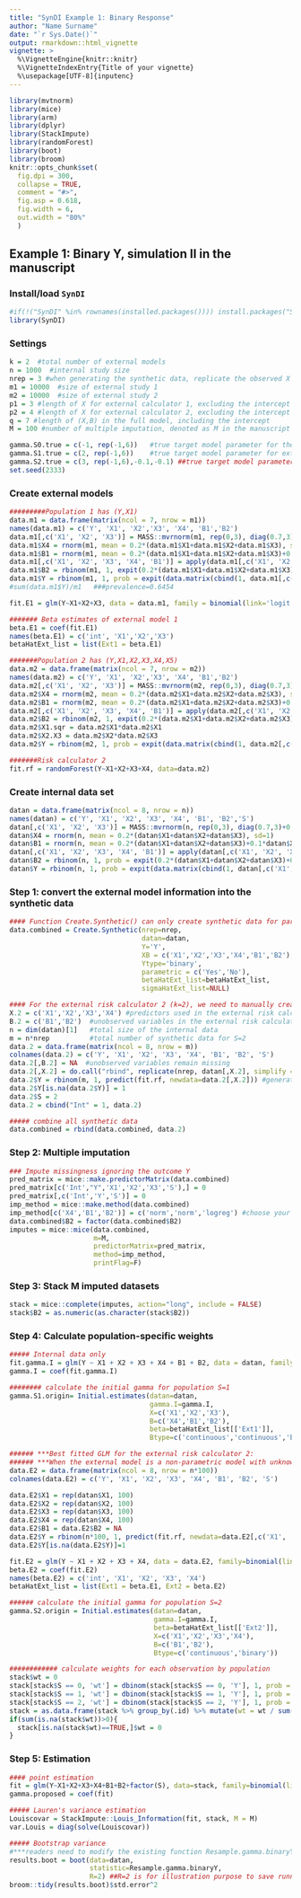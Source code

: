 ```yaml
---
title: "SynDI Example 1: Binary Response"
author: "Name Surname"
date: "`r Sys.Date()`"
output: rmarkdown::html_vignette
vignette: >
  %\VignetteEngine{knitr::knitr}
  %\VignetteIndexEntry{Title of your vignette}
  %\usepackage[UTF-8]{inputenc}
---
```


```{=html}
<style>
  .content h3 {
    margin-top: -30px !important;
  }
  
  details {
    margin-bottom: 40px;
  }
</style>
```

```r
library(mvtnorm)
library(mice)
library(arm)
library(dplyr)
library(StackImpute)
library(randomForest)
library(boot)
library(broom)
knitr::opts_chunk$set(
  fig.dpi = 300, 
  collapse = TRUE, 
  comment = "#>",
  fig.asp = 0.618,
  fig.width = 6,
  out.width = "80%"
  )
```

## Example 1: Binary Y, simulation II in the manuscript 

### Install/load `SynDI`

```r
#if(!("SynDI" %in% rownames(installed.packages()))) install.packages("SynDI")
library(SynDI)
```

### Settings

```r
k = 2  #total number of external models
n = 1000  #internal study size
nrep = 3 #when generating the synthetic data, replicate the observed X nrep times 
m1 = 10000  #size of external study 1
m2 = 10000  #size of external study 2
p1 = 3 #length of X for external calculator 1, excluding the intercept
p2 = 4 #length of X for external calculator 2, excluding the intercept
q = 7 #length of (X,B) in the full model, including the intercept
M = 100 #number of multiple imputation, denoted as M in the manuscript

gamma.S0.true = c(-1, rep(-1,6))   #true target model parameter for the internal population
gamma.S1.true = c(2, rep(-1,6))    #true target model parameter for external population 1
gamma.S2.true = c(3, rep(-1,6),-0.1,-0.1) ##true target model parameter for external population 2, including non-linear terms -0.1*X1^2-0.1*X2*X3
set.seed(2333)
```

### Create external models

```r
#########Population 1 has (Y,X1)
data.m1 = data.frame(matrix(ncol = 7, nrow = m1))
names(data.m1) = c('Y', 'X1', 'X2','X3', 'X4', 'B1','B2')
data.m1[,c('X1', 'X2', 'X3')] = MASS::mvrnorm(m1, rep(0,3), diag(0.7,3)+0.3)
data.m1$X4 = rnorm(m1, mean = 0.2*(data.m1$X1+data.m1$X2+data.m1$X3), sd=1)
data.m1$B1 = rnorm(m1, mean = 0.2*(data.m1$X1+data.m1$X2+data.m1$X3)+0.1*data.m1$X4, sd=1)
data.m1[,c('X1', 'X2', 'X3', 'X4', 'B1')] = apply(data.m1[,c('X1', 'X2', 'X3', 'X4', 'B1')], 2, function(x) x-mean(x))
data.m1$B2 = rbinom(m1, 1, expit(0.2*(data.m1$X1+data.m1$X2+data.m1$X3)+0.1*(data.m1$X4+data.m1$B1)))
data.m1$Y = rbinom(m1, 1, prob = expit(data.matrix(cbind(1, data.m1[,c('X1', 'X2', 'X3', 'X4', 'B1','B2')])) %*% matrix(gamma.S1.true, q, 1)))
#sum(data.m1$Y)/m1   ###prevalence=0.6454

fit.E1 = glm(Y~X1+X2+X3, data = data.m1, family = binomial(link='logit'))

####### Beta estimates of external model 1
beta.E1 = coef(fit.E1)
names(beta.E1) = c('int', 'X1','X2','X3')
betaHatExt_list = list(Ext1 = beta.E1)

#######Population 2 has (Y,X1,X2,X3,X4,X5)
data.m2 = data.frame(matrix(ncol = 7, nrow = m2))
names(data.m2) = c('Y', 'X1', 'X2','X3', 'X4', 'B1','B2')
data.m2[,c('X1', 'X2', 'X3')] = MASS::mvrnorm(m2, rep(0,3), diag(0.7,3)+0.3)
data.m2$X4 = rnorm(m2, mean = 0.2*(data.m2$X1+data.m2$X2+data.m2$X3), sd=1)
data.m2$B1 = rnorm(m2, mean = 0.2*(data.m2$X1+data.m2$X2+data.m2$X3)+0.1*data.m2$X4, sd=1)
data.m2[,c('X1', 'X2', 'X3', 'X4', 'B1')] = apply(data.m2[,c('X1', 'X2', 'X3', 'X4', 'B1')], 2, function(x) x-mean(x))
data.m2$B2 = rbinom(m2, 1, expit(0.2*(data.m2$X1+data.m2$X2+data.m2$X3)+0.1*(data.m2$X4+data.m2$B1)))
data.m2$X1.sqr = data.m2$X1*data.m2$X1
data.m2$X2.X3 = data.m2$X2*data.m2$X3
data.m2$Y = rbinom(m2, 1, prob = expit(data.matrix(cbind(1, data.m2[,c('X1', 'X2', 'X3', 'X4', 'B1','B2','X1.sqr','X2.X3')])) %*% matrix(gamma.S2.true, q+2, 1)))

#######Risk calculator 2
fit.rf = randomForest(Y~X1+X2+X3+X4, data=data.m2)
```

### Create internal data set

```r
datan = data.frame(matrix(ncol = 8, nrow = n))
names(datan) = c('Y', 'X1', 'X2', 'X3', 'X4', 'B1', 'B2','S')
datan[,c('X1', 'X2', 'X3')] = MASS::mvrnorm(n, rep(0,3), diag(0.7,3)+0.3)
datan$X4 = rnorm(n, mean = 0.2*(datan$X1+datan$X2+datan$X3), sd=1)
datan$B1 = rnorm(n, mean = 0.2*(datan$X1+datan$X2+datan$X3)+0.1*datan$X4, sd=1)
datan[,c('X1', 'X2', 'X3', 'X4', 'B1')] = apply(datan[,c('X1', 'X2', 'X3', 'X4', 'B1')], 2, function(x) x-mean(x))
datan$B2 = rbinom(n, 1, prob = expit(0.2*(datan$X1+datan$X2+datan$X3)+0.1*(datan$X4+datan$B1)))
datan$Y = rbinom(n, 1, prob = expit(data.matrix(cbind(1, datan[,c('X1', 'X2', 'X3', 'X4', 'B1','B2')])) %*% matrix(gamma.S0.true, q, 1)))
```

### Step 1: convert the external model information into the synthetic data

```r
#### Function Create.Synthetic() can only create synthetic data for parametric model 1
data.combined = Create.Synthetic(nrep=nrep, 
                                 datan=datan, 
                                 Y='Y', 
                                 XB = c('X1','X2','X3','X4','B1','B2'), 
                                 Ytype='binary',
                                 parametric = c('Yes','No'),
                                 betaHatExt_list=betaHatExt_list, 
                                 sigmaHatExt_list=NULL)

#### For the external risk calculator 2 (k=2), we need to manually create the synthetic data, and then row-bind with the dataset data.combined
X.2 = c('X1','X2','X3','X4') #predictors used in the external risk calculator 2
B.2 = c('B1','B2')  #unobserved variables in the external risk calculator 2
n = dim(datan)[1]   #total size of the internal data
m = n*nrep          #total number of synthetic data for S=2
data.2 = data.frame(matrix(ncol = 8, nrow = m))
colnames(data.2) = c('Y', 'X1', 'X2', 'X3', 'X4', 'B1', 'B2', 'S')
data.2[,B.2] = NA  #unobserved variables remain missing 
data.2[,X.2] = do.call("rbind", replicate(nrep, datan[,X.2], simplify = FALSE)) #replicate the observed X.2 nrep times
data.2$Y = rbinom(m, 1, predict(fit.rf, newdata=data.2[,X.2])) #generate synthetic Y values via the external risk calculator 2 (random forest model)
data.2$Y[is.na(data.2$Y)] = 1
data.2$S = 2
data.2 = cbind("Int" = 1, data.2)

##### combine all synthetic data
data.combined = rbind(data.combined, data.2)
```



### Step 2: Multiple imputation



```r
### Impute missingness ignoring the outcome Y
pred_matrix = mice::make.predictorMatrix(data.combined)
pred_matrix[c('Int',"Y",'X1','X2','X3','S'),] = 0
pred_matrix[,c('Int','Y','S')] = 0
imp_method = mice::make.method(data.combined)
imp_method[c('X4','B1','B2')] = c('norm','norm','logreg') #choose your desired imputation method for each missingness
data.combined$B2 = factor(data.combined$B2)
imputes = mice::mice(data.combined,
                     m=M,
                     predictorMatrix=pred_matrix,
                     method=imp_method,
                     printFlag=F)
```



### Step 3: Stack M imputed datasets



```r
stack = mice::complete(imputes, action="long", include = FALSE)
stack$B2 = as.numeric(as.character(stack$B2))
```



### Step 4: Calculate population-specific weights



```r
##### Internal data only
fit.gamma.I = glm(Y ~ X1 + X2 + X3 + X4 + B1 + B2, data = datan, family=binomial(link='logit'))
gamma.I = coef(fit.gamma.I)

######## calculate the initial gamma for population S=1
gamma.S1.origin= Initial.estimates(datan=datan, 
                                   gamma.I=gamma.I, 
                                   X=c('X1','X2','X3'), 
                                   B=c('X4','B1','B2'), 
                                   beta=betaHatExt_list[['Ext1']], 
                                   Btype=c('continuous','continuous','binary'))

###### ***Best fitted GLM for the external risk calculator 2:
###### ***When the external model is a non-parametric model with unknown form, this extra step is needed to calculate the self-generated beta estimates
data.E2 = data.frame(matrix(ncol = 8, nrow = n*100))
colnames(data.E2) = c('Y', 'X1', 'X2', 'X3', 'X4', 'B1', 'B2', 'S')

data.E2$X1 = rep(datan$X1, 100)
data.E2$X2 = rep(datan$X2, 100)
data.E2$X3 = rep(datan$X3, 100)
data.E2$X4 = rep(datan$X4, 100)
data.E2$B1 = data.E2$B2 = NA
data.E2$Y = rbinom(n*100, 1, predict(fit.rf, newdata=data.E2[,c('X1', 'X2', 'X3', 'X4')]))
data.E2$Y[is.na(data.E2$Y)]=1

fit.E2 = glm(Y ~ X1 + X2 + X3 + X4, data = data.E2, family=binomial(link='logit'))
beta.E2 = coef(fit.E2)
names(beta.E2) = c('int', 'X1', 'X2', 'X3', 'X4')
betaHatExt_list = list(Ext1 = beta.E1, Ext2 = beta.E2)

###### calculate the initial gamma for population S=2
gamma.S2.origin = Initial.estimates(datan=datan, 
                                    gamma.I=gamma.I, 
                                    beta=betaHatExt_list[['Ext2']], 
                                    X=c('X1','X2','X3','X4'), 
                                    B=c('B1','B2'), 
                                    Btype=c('continuous','binary'))

############ calculate weights for each observation by population
stack$wt = 0
stack[stack$S == 0, 'wt'] = dbinom(stack[stack$S == 0, 'Y'], 1, prob = expit(data.matrix(stack[stack$S==0, c('Int','X1','X2','X3','X4','B1','B2')])%*%matrix(gamma.I, q, 1)))
stack[stack$S == 1, 'wt'] = dbinom(stack[stack$S == 1, 'Y'], 1, prob = expit(data.matrix(stack[stack$S==1, c('Int','X1','X2','X3','X4','B1','B2')])%*%matrix(gamma.S1.origin, q, 1)))
stack[stack$S == 2, 'wt'] = dbinom(stack[stack$S == 2, 'Y'], 1, prob = expit(data.matrix(stack[stack$S==2, c('Int','X1','X2','X3','X4','B1','B2')])%*%matrix(gamma.S2.origin, q, 1)))
stack = as.data.frame(stack %>% group_by(.id) %>% mutate(wt = wt / sum(wt)))   ## weights need to be re-scaled to 1 within individuals
if(sum(is.na(stack$wt))>0){
  stack[is.na(stack$wt)==TRUE,]$wt = 0
}
```



### Step 5: Estimation



```r
#### point estimation
fit = glm(Y~X1+X2+X3+X4+B1+B2+factor(S), data=stack, family=binomial(link='logit'), weights = stack$wt)
gamma.proposed = coef(fit)

##### Lauren's variance estimation
Louiscovar = StackImpute::Louis_Information(fit, stack, M = M)
var.Louis = diag(solve(Louiscovar))

##### Bootstrap variance 
#***readers need to modify the existing function Resample.gamma.binaryY() to match their own Steps 1-5
results.boot = boot(data=datan, 
                    statistic=Resample.gamma.binaryY,
                    R=2) ##R=2 is for illustration purpose to save running time. Typically a larger R number, e.g.R=500 is used for reliable estimates.***it may take hours to finish running 
broom::tidy(results.boot)$std.error^2

```


